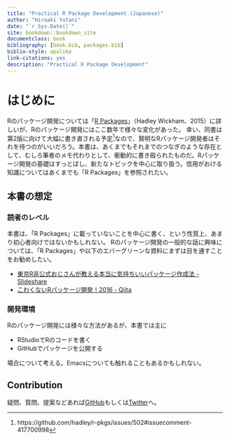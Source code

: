 ```yaml
--- 
title: "Practical R Package Development (Japanese)"
author: "Hiroaki Yutani"
date: "`r Sys.Date()`"
site: bookdown::bookdown_site
documentclass: book
bibliography: [book.bib, packages.bib]
biblio-style: apalike
link-citations: yes
description: "Practical R Package Development"
---
```


# はじめに {-}

Rのパッケージ開発については「[R Packages](http://r-pkgs.had.co.nz/)」（Hadley Wickham、2015）に詳しいが、Rのパッケージ開発にはここ数年で様々な変化があった。
幸い、同書は第2版に向けて大幅に書き直される予定^[https://github.com/hadley/r-pkgs/issues/502#issuecomment-417700998]なので、賢明なRパッケージ開発者はそれを待つのがいいだろう。本書は、あくまでもそれまでのつなぎのような存在として、むしろ筆者のメモ代わりとして、衝動的に書き殴られたものだ。Rパッケージ開発の基礎はすっとばし、新たなトピックを中心に取り扱う。信用がおける知識についてはあくまでも「R Packages」を参照されたい。

## 本書の想定 {-}

### 読者のレベル

本書は、「R Packages」に載っていないことを中心に書く、という性質上、あまり初心者向けではないかもしれない。
Rのパッケージ開発の一般的な話に興味については、「R Packages」や以下のエバーグリーンな資料にまずは目を通すことをお勧めしたい。

* [東京R非公式おじさんが教える本当に気持ちいいパッケージ作成法 - Slideshare](https://www.slideshare.net/teramonagi/r-38511360)
* [こわくないRパッケージ開発！2016 - Qiita](https://qiita.com/wakuteka/items/54f81f32baf50e243461)

### 開発環境

Rのパッケージ開発には様々な方法があるが、本書では主に

* RStudioでRのコードを書く
* GitHubでパッケージを公開する

場合について考える。Emacsについても触れることもあるかもしれない。

## Contribution {-}

疑問、質問、提案などあれば[GitHub](https://github.com/yutannihilation/practical-r-package-development-ja/issues)もしくは[Twitter](https://twitter.com/yutannihilation)へ。
